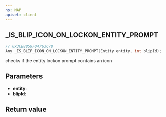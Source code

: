 ```yaml
---
ns: MAP
apiset: client
---
```

## _IS_BLIP_ICON_ON_LOCKON_ENTITY_PROMPT

```c
// 0x3CB8859F04763C78
Any _IS_BLIP_ICON_ON_LOCKON_ENTITY_PROMPT(Entity entity, int blipId);
```

checks if the entity lockon prompt contains an icon

## Parameters
* **entity**:
* **blipId**:

## Return value